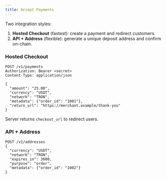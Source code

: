 ```yaml
---
title: Accept Payments
---
```


Two integration styles:

1. **Hosted Checkout** (fastest): create a payment and redirect customers.
2. **API + Address** (flexible): generate a unique deposit address and confirm on-chain.

### Hosted Checkout

```http
POST /v1/payments
Authorization: Bearer <secret>
Content-Type: application/json

{
  "amount": "25.00",
  "currency": "USDT",
  "network": "TRON",
  "metadata": {"order_id": "1001"},
  "return_url": "https://merchant.example/thank-you"
}
```

Server returns `checkout_url` to redirect users.

### API + Address

```http
POST /v1/addresses
{
  "currency": "USDT",
  "network": "TRON",
  "expires_in": 3600,
  "purpose": "order",
  "metadata": {"order_id": "1002"}
}
```
